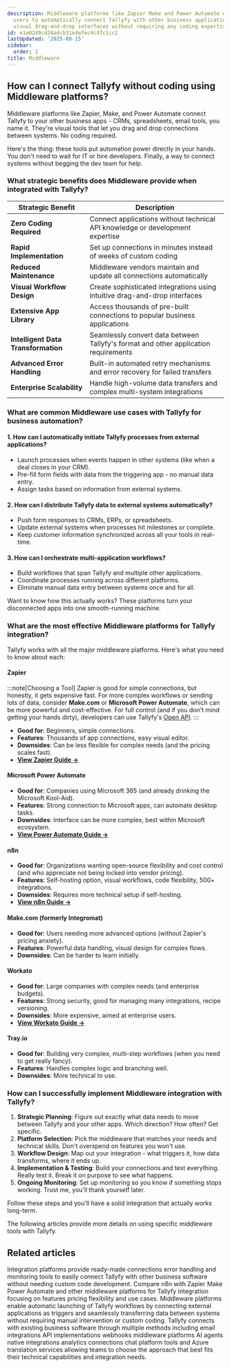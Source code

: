 ```yaml
---
description: Middleware platforms like Zapier Make and Power Automate enable non-technical
  users to automatically connect Tallyfy with other business applications through
  visual drag-and-drop interfaces without requiring any coding expertise.
id: e1a0249cd24adcb31e4efec4c47c1cc2
lastUpdated: '2025-08-15'
sidebar:
  order: 2
title: Middleware
---
```


## How can I connect Tallyfy without coding using Middleware platforms?

Middleware platforms like Zapier, Make, and Power Automate connect Tallyfy to your other business apps - CRMs, spreadsheets, email tools, you name it. They're visual tools that let you drag and drop connections between systems. No coding required.

Here's the thing: these tools put automation power directly in your hands. You don't need to wait for IT or hire developers. Finally, a way to connect systems without begging the dev team for help.

### What strategic benefits does Middleware provide when integrated with Tallyfy?

| Strategic Benefit      | Description                                                      |
|------------------------|------------------------------------------------------------------|
| **Zero Coding Required** | Connect applications without technical API knowledge or development expertise |
| **Rapid Implementation** | Set up connections in minutes instead of weeks of custom coding |
| **Reduced Maintenance** | Middleware vendors maintain and update all connections automatically |
| **Visual Workflow Design** | Create sophisticated integrations using intuitive drag-and-drop interfaces |
| **Extensive App Library** | Access thousands of pre-built connections to popular business applications |
| **Intelligent Data Transformation** | Seamlessly convert data between Tallyfy's format and other application requirements |
| **Advanced Error Handling** | Built-in automated retry mechanisms and error recovery for failed transfers |
| **Enterprise Scalability** | Handle high-volume data transfers and complex multi-system integrations |

### What are common Middleware use cases with Tallyfy for business automation?

#### 1. How can I automatically initiate Tallyfy processes from external applications?
   - Launch processes when events happen in other systems (like when a deal closes in your CRM).
   - Pre-fill form fields with data from the triggering app - no manual data entry.
   - Assign tasks based on information from external systems.

#### 2. How can I distribute Tallyfy data to external systems automatically?
   - Push form responses to CRMs, ERPs, or spreadsheets.
   - Update external systems when processes hit milestones or complete.
   - Keep customer information synchronized across all your tools in real-time.

#### 3. How can I orchestrate multi-application workflows?
   - Build workflows that span Tallyfy and multiple other applications.
   - Coordinate processes running across different platforms.
   - Eliminate manual data entry between systems once and for all.

Want to know how this actually works? These platforms turn your disconnected apps into one smooth-running machine.

### What are the most effective Middleware platforms for Tallyfy integration?

Tallyfy works with all the major middleware platforms. Here's what you need to know about each:

#### Zapier

:::note[Choosing a Tool]
Zapier is good for simple connections, but honestly, it gets expensive fast. For more complex workflows or sending lots of data, consider **Make.com** or **Microsoft Power Automate**, which can be more powerful and cost-effective. For full control (and if you don't mind getting your hands dirty), developers can use Tallyfy's [Open API](/products/pro/integrations/open-api/).
:::

- **Good for**: Beginners, simple connections.
- **Features**: Thousands of app connections, easy visual editor.
- **Downsides**: Can be less flexible for complex needs (and the pricing scales fast).
- [**View Zapier Guide →**](/products/pro/integrations/middleware/zapier/)

#### Microsoft Power Automate

- **Good for**: Companies using Microsoft 365 (and already drinking the Microsoft Kool-Aid).
- **Features**: Strong connection to Microsoft apps, can automate desktop tasks.
- **Downsides**: Interface can be more complex, best within Microsoft ecosystem.
- [**View Power Automate Guide →**](/products/pro/integrations/middleware/power-automate/)

#### n8n

- **Good for**: Organizations wanting open-source flexibility and cost control (and who appreciate not being locked into vendor pricing).
- **Features**: Self-hosting option, visual workflows, code flexibility, 500+ integrations.
- **Downsides**: Requires more technical setup if self-hosting.
- [**View n8n Guide →**](/products/pro/integrations/middleware/n8n/)

#### Make.com (formerly Integromat)

- **Good for**: Users needing more advanced options (without Zapier's pricing anxiety).
- **Features**: Powerful data handling, visual design for complex flows.
- **Downsides**: Can be harder to learn initially.

#### Workato

- **Good for**: Large companies with complex needs (and enterprise budgets).
- **Features**: Strong security, good for managing many integrations, recipe versioning.
- **Downsides**: More expensive, aimed at enterprise users.
- [**View Workato Guide →**](/products/pro/integrations/middleware/workato/)

#### Tray.io

- **Good for**: Building very complex, multi-step workflows (when you need to get really fancy).
- **Features**: Handles complex logic and branching well.
- **Downsides**: More technical to use.

### How can I successfully implement Middleware integration with Tallyfy?

1. **Strategic Planning**: Figure out exactly what data needs to move between Tallyfy and your other apps. Which direction? How often? Get specific.
2. **Platform Selection**: Pick the middleware that matches your needs and technical skills. Don't overspend on features you won't use.
3. **Workflow Design**: Map out your integration - what triggers it, how data transforms, where it ends up.
4. **Implementation & Testing**: Build your connections and test everything. Really test it. Break it on purpose to see what happens.
5. **Ongoing Monitoring**: Set up monitoring so you know if something stops working. Trust me, you'll thank yourself later.

Follow these steps and you'll have a solid integration that actually works long-term.

The following articles provide more details on using specific middleware tools with Tallyfy.


<PageTree />


## Related articles
<CardGrid>
<LinkTitleCard header="<b>Middleware > Integration platforms with Tallyfy</b>" href="/products/pro/integrations/middleware/why-should-i-use-an-integration-platform-with-tallyfy/" > Integration platforms provide ready-made connections error handling and monitoring tools to easily connect Tallyfy with other business software without needing custom code development. </LinkTitleCard>
<LinkTitleCard header="<b>N8N > n8n vs other middleware platforms</b>" href="/products/pro/integrations/middleware/n8n/n8n-vs-other-middleware-platforms/" > Compare n8n with Zapier Make Power Automate and other middleware platforms for Tallyfy integration focusing on features pricing flexibility and use cases. </LinkTitleCard>
<LinkTitleCard header="<b>Triggers > Launch via middleware</b>" href="/products/pro/launching/triggers/via-middleware/" > Middleware platforms enable automatic launching of Tallyfy workflows by connecting external applications as triggers and seamlessly transferring data between systems without requiring manual intervention or custom coding. </LinkTitleCard>
<LinkTitleCard header="<b>Pro > Integrations</b>" href="/products/pro/integrations/" > Tallyfy connects with existing business software through multiple methods including email integrations API implementations webhooks middleware platforms AI agents native integrations analytics connections chat platform tools and Azure translation services allowing teams to choose the approach that best fits their technical capabilities and integration needs. </LinkTitleCard>
</CardGrid>